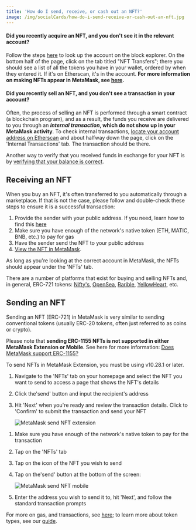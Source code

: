 ```yaml
---
title: 'How do I send, receive, or cash out an NFT?'
image: /img/socialCards/how-do-i-send-receive-or-cash-out-an-nft.jpg
---
```



<CustomLayout />


#### Did you recently acquire an NFT, and you don't see it in the relevant account?

Follow the steps [here](/managing-my-wallet/how-to-check-my-wallet-activity-on-the-blockchain-explorer) to look up the account on the block explorer. On the bottom half of the page, click on the tab titled "NFT Transfers"; there you should see a list of all the tokens you have in your wallet, ordered by when they entered it. If it's on Etherscan, it's in the account. **For more information on making NFTs appear in MetaMask, see [here](/nfts/nft-tokens-in-your-metamask-wallet).**

#### Did you recently sell an NFT, and you don't see a transaction in your account?

Often, the process of selling an NFT is performed through a smart contract (a blockchain program), and as a result, the funds you receive are delivered to you through an **_internal transaction_, which do not show up in your MetaMask activity**. To check internal transactions, [locate your account address on Etherscan](/managing-my-wallet/how-to-check-my-wallet-activity-on-the-blockchain-explorer) and about halfway down the page, click on the 'Internal Transactions' tab. The transaction should be there.

Another way to verify that you received funds in exchange for your NFT is by [verifying that your balance is correct](/managing-my-tokens/how-to-externally-verify-that-your-balance-is-correct).

## Receiving an NFT

When you buy an NFT, it's often transferred to you automatically through a marketplace. If that is not the case, please follow and double-check these steps to ensure it is a successful transaction:

1. Provide the sender with your public address. If you need, learn how to find this [here](/managing-my-wallet/accounts-and-addresses/how-to-copy-your-metamask-account-public-address-)
2. Make sure you have enough of the network's native token (ETH, MATIC, BNB, etc.) to pay for gas
3. Have the sender send the NFT to your public address
4. [View the NFT in MetaMask](/nfts/nft-tokens-in-your-metamask-wallet).

As long as you're looking at the correct account in MetaMask, the NFTs should appear under the 'NFTs' tab.

There are a number of platforms that exist for buying and selling NFTs and, in general, ERC-721 tokens: [Nifty's](https://niftys.com/), [OpenSea](https://opensea.io/), [Rarible](https://rarible.com/), [YellowHeart](https://yh.io/), etc.

## Sending an NFT

Sending an NFT (ERC-721) in MetaMask is very similar to sending conventional tokens (usually ERC-20 tokens, often just referred to as coins or crypto).

Please note that **sending ERC-1155 NFTs is not supported in either MetaMask Extension or Mobile**. See here for more information: [Does MetaMask support ERC-1155?](/nfts/does-metamask-support-erc-1155)

<Tabs>

<TabItem value="Extension" label="Extension">

To send NFTs in MetaMask Extension, you must be using v10.28.1 or later.

1. Navigate to the 'NFTs' tab on your homepage and select the NFT you want to send to access a page that shows the NFT's details

2. Click the'send' button and input the recipient's address

3. Hit 'Next' when you're ready and review the transaction details. Click to 'Confirm' to submit the transaction and send your NFT
   <div class="center-container">
     <div class="img-small">
       <img
         src={
           require("../../img/nfts/how-do-i-send-receive-or-cash-out-an-nft/MetaMask_send_NFT_extension.gif")
             .default
         }
         alt="MetaMask send NFT extension"
       />
     </div>
   </div>

</TabItem>

<TabItem value="Mobile" label="Mobile">

1. Make sure you have enough of the network's native token to pay for the transaction
2. Tap on the 'NFTs' tab
3. Tap on the icon of the NFT you wish to send
4. Tap on the'send' button at the bottom of the screen:

   <div class="center-container">
     <div class="img-small">
       <img
         src={
           require("../../img/nfts/how-do-i-send-receive-or-cash-out-an-nft/MetaMask_send_NFT_mobile.png")
             .default
         }
         alt="MetaMask send NFT mobile"
       />
     </div>
   </div>

5. Enter the address you wish to send it to, hit 'Next', and follow the standard transaction prompts

For more on gas, and transactions, see [here](/transactions-and-gas/gas-fees/user-guide-gas); to learn more about token types, see our [guide](/managing-my-tokens/user-guide-tokens).

</TabItem>

</Tabs>

